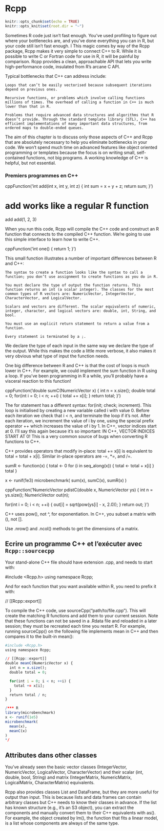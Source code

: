 # Rcpp

<script src="./js/hideOutput.js"></script>

```r
knitr::opts_chunk$set(echo = TRUE)
knitr::opts_knit$set(root.dir = "~")
```


Sometimes R code just isn’t fast enough. You’ve used profiling to figure out where your bottlenecks are, and you’ve done everything you can in R, but your code still isn’t fast enough. I
This magic comes by way of the Rcpp package,
Rcpp makes it very simple to connect C++ to R. While it is possible to write C or Fortran code for use in R, it will be painful by comparison. Rcpp provides a clean, approachable API that lets you write high-performance code, insulated from R’s arcane C API. 

Typical bottlenecks that C++ can address include:

    Loops that can’t be easily vectorised because subsequent iterations depend on previous ones.

    Recursive functions, or problems which involve calling functions millions of times. The overhead of calling a function in C++ is much lower than that in R.

    Problems that require advanced data structures and algorithms that R doesn’t provide. Through the standard template library (STL), C++ has efficient implementations of many important data structures, from ordered maps to double-ended queues.

The aim of this chapter is to discuss only those aspects of C++ and Rcpp that are absolutely necessary to help you eliminate bottlenecks in your code. We won’t spend much time on advanced features like object oriented programming or templates because the focus is on writing small, self-contained functions, not big programs. A working knowledge of C++ is helpful, but not essential.

### Premiers programmes en C++

cppFunction('int add(int x, int y, int z) {
  int sum = x + y + z;
  return sum;
}')

# add works like a regular R function
add
add(1, 2, 3)

When you run this code, Rcpp will compile the C++ code and construct an R function that connects to the compiled C++ function. We’re going to use this simple interface to learn how to write C++. 



cppFunction('int one() {
  return 1;
}')


This small function illustrates a number of important differences between R and C++:

    The syntax to create a function looks like the syntax to call a function; you don’t use assignment to create functions as you do in R.

    You must declare the type of output the function returns. This function returns an int (a scalar integer). The classes for the most common types of R vectors are: NumericVector, IntegerVector, CharacterVector, and LogicalVector.

    Scalars and vectors are different. The scalar equivalents of numeric, integer, character, and logical vectors are: double, int, String, and bool.

    You must use an explicit return statement to return a value from a function.

    Every statement is terminated by a ;.


We declare the type of each input in the same way we declare the type of the output. While this makes the code a little more verbose, it also makes it very obvious what type of input the function needs.


One big difference between R and C++ is that the cost of loops is much lower in C++. For example, we could implement the sum function in R using a loop. If you’ve been programming in R a while, you’ll probably have a visceral reaction to this function!

cppFunction('double sumC(NumericVector x) {
  int n = x.size();
  double total = 0;
  for(int i = 0; i < n; ++i) {
    total += x[i];
  }
  return total;
}')

The for statement has a different syntax: for(init; check; increment). This loop is initialised by creating a new variable called i with value 0. Before each iteration we check that i < n, and terminate the loop if it’s not. After each iteration, we increment the value of i by one, using the special prefix operator ++ which increases the value of i by 1.
In C++, vector indices start at 0. I’ll say this again because it’s so important: IN C++, VECTOR INDICES START AT 0! This is a very common source of bugs when converting R functions to C++.

C++ provides operators that modify in-place: total += x[i] is equivalent to total = total + x[i]. Similar in-place operators are -=, *=, and /=.

sumR <- function(x) {
  total <- 0
  for (i in seq_along(x)) {
    total <- total + x[i]
  }
  total
}

x <- runif(1e3)
microbenchmark(
  sum(x),
  sumC(x),
  sumR(x)
)

cppFunction('NumericVector pdistC(double x, NumericVector ys) {
  int n = ys.size();
  NumericVector out(n);

  for(int i = 0; i < n; ++i) {
    out[i] = sqrt(pow(ys[i] - x, 2.0));
  }
  return out;
}')

C++ uses pow(), not ^, for exponentiation. In C++, you subset a matrix with (), not [].

Use .nrow() and .ncol() methods to get the dimensions of a matrix.


## Ecrire un programme C++ et l'exécuter avec `Rcpp::sourcecpp`

Your stand-alone C++ file should have extension .cpp, and needs to start with:

#include <Rcpp.h>
using namespace Rcpp;

And for each function that you want available within R, you need to prefix it with:

// [[Rcpp::export]]

To compile the C++ code, use sourceCpp("path/to/file.cpp"). This will create the matching R functions and add them to your current session. Note that these functions can not be saved in a .Rdata file and reloaded in a later session; they must be recreated each time you restart R. For example, running sourceCpp() on the following file implements mean in C++ and then compares it to the built-in mean():

```r
#include <Rcpp.h>
using namespace Rcpp;

// [[Rcpp::export]]
double meanC(NumericVector x) {
  int n = x.size();
  double total = 0;

  for(int i = 0; i < n; ++i) {
    total += x[i];
  }
  return total / n;
}

/*** R
library(microbenchmark)
x <- runif(1e5)
microbenchmark(
  mean(x),
  meanC(x)
)
*/
```

## Attributes dans other classes

You’ve already seen the basic vector classes (IntegerVector, NumericVector, LogicalVector, CharacterVector) and their scalar (int, double, bool, String) and matrix (IntegerMatrix, NumericMatrix, LogicalMatrix, CharacterMatrix) equivalents.

Rcpp also provides classes List and DataFrame, but they are more useful for output than input. This is because lists and data frames can contain arbitrary classes but C++ needs to know their classes in advance. If the list has known structure (e.g., it’s an S3 object), you can extract the components and manually convert them to their C++ equivalents with as(). For example, the object created by lm(), the function that fits a linear model, is a list whose components are always of the same type. 